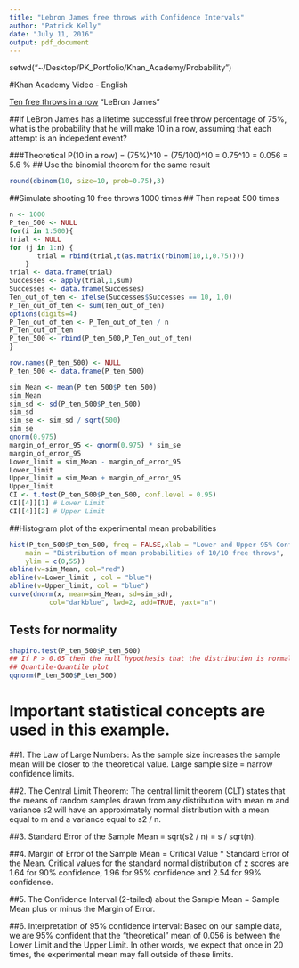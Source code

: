 ```yaml
---
title: "Lebron James free throws with Confidence Intervals"
author: "Patrick Kelly"
date: "July 11, 2016"
output: pdf_document
---
```

setwd("~/Desktop/PK_Portfolio/Khan_Academy/Probability")

#Khan Academy Video - English

[Ten free throws in a row](https://www.khanacademy.org/math/probability/independent-dependent-probability/independent-events/v/lebron-asks-about-the-chances-of-making-10-free-throws) "LeBron James"

##If LeBron James has a lifetime successful free throw percentage of 75%, what is the probability that he will make 10 in a row, assuming that each attempt is an indepedent event?

###Theoretical P(10 in a row) = (75%)^10 = (75/100)^10 = 0.75^10 = 0.056 = 5.6 %
## Use the binomial theorem for the same result

```r
round(dbinom(10, size=10, prob=0.75),3)
```
##Simulate shooting 10 free throws 1000 times
## Then repeat 500 times

```r
n <- 1000
P_ten_500 <- NULL
for(i in 1:500){
trial <- NULL
for (j in 1:n) {
       trial = rbind(trial,t(as.matrix(rbinom(10,1,0.75))))
    }
trial <- data.frame(trial)
Successes <- apply(trial,1,sum)
Successes <- data.frame(Successes)
Ten_out_of_ten <- ifelse(Successes$Successes == 10, 1,0)
P_Ten_out_of_ten <- sum(Ten_out_of_ten)
options(digits=4)
P_Ten_out_of_ten <- P_Ten_out_of_ten / n
P_Ten_out_of_ten
P_ten_500 <- rbind(P_ten_500,P_Ten_out_of_ten)
}
```

```r
row.names(P_ten_500) <- NULL
P_ten_500 <- data.frame(P_ten_500)
```

```r
sim_Mean <- mean(P_ten_500$P_ten_500)
sim_Mean
sim_sd <- sd(P_ten_500$P_ten_500)
sim_sd
sim_se <- sim_sd / sqrt(500)
sim_se
qnorm(0.975)
margin_of_error_95 <- qnorm(0.975) * sim_se
margin_of_error_95
Lower_limit = sim_Mean - margin_of_error_95
Lower_limit
Upper_limit = sim_Mean + margin_of_error_95
Upper_limit
CI <- t.test(P_ten_500$P_ten_500, conf.level = 0.95)
CI[[4]][1] # Lower Limit
CI[[4]][2] # Upper Limit
```

##Histogram plot of the experimental mean probabilities

```r
hist(P_ten_500$P_ten_500, freq = FALSE,xlab = "Lower and Upper 95% Confidence Intervals = Blue\nNormal Curve = Dark Blue",
    main = "Distribution of mean probabilities of 10/10 free throws",
    ylim = c(0,55))
abline(v=sim_Mean, col="red")
abline(v=Lower_limit , col = "blue")
abline(v=Upper_limit, col = "blue")
curve(dnorm(x, mean=sim_Mean, sd=sim_sd), 
          col="darkblue", lwd=2, add=TRUE, yaxt="n")
```

## Tests for normality

```r
shapiro.test(P_ten_500$P_ten_500)
## If P > 0.05 then the null hypothesis that the distribution is normal, is not rejected.
## Quantile-Quantile plot
qqnorm(P_ten_500$P_ten_500)
```
# Important statistical concepts are used in this example.

##1. The Law of Large Numbers: As the sample size increases the sample mean will be closer to the theoretical value. Large sample size = narrow confidence limits.

##2. The Central Limit Theorem: The central limit theorem (CLT) states that the means of random samples drawn from any distribution with mean m and variance s2 will have an approximately normal distribution with a mean equal to m and a variance equal to s2 / n.

##3. Standard Error of the Sample Mean = sqrt(s2 / n) = s / sqrt(n).

##4. Margin of Error of the Sample Mean  = Critical Value * Standard Error of the Mean. Critical values for the standard normal distribution of z scores are 1.64 for 90% confidence, 1.96 for 95% confidence and 2.54 for 99% confidence.

##5. The Confidence Interval (2-tailed) about the Sample Mean = Sample Mean plus or minus the Margin of Error.

##6. Interpretation of 95% confidence interval: Based on our sample data, we are 95% confident that the "theoretical" mean of 0.056 is between the Lower Limit and the Upper Limit. In other words, we expect that once in 20 times, the experimental mean may fall outside of these limits.



